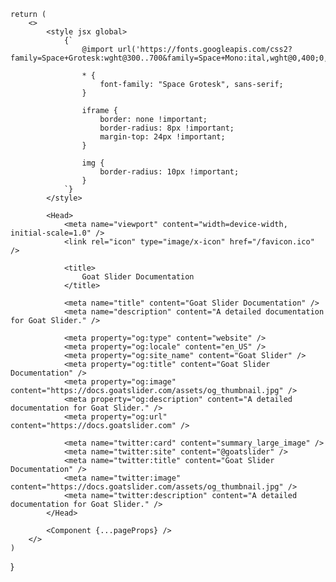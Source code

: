     return (
        <>
            <style jsx global>
                {`
                    @import url('https://fonts.googleapis.com/css2?family=Space+Grotesk:wght@300..700&family=Space+Mono:ital,wght@0,400;0,700;1,400;1,700&display=swap');

                    * {
                        font-family: "Space Grotesk", sans-serif;
                    }

                    iframe {
                        border: none !important;
                        border-radius: 8px !important;
                        margin-top: 24px !important;
                    }

                    img {
                        border-radius: 10px !important;
                    }
                `}
            </style>

            <Head>
                <meta name="viewport" content="width=device-width, initial-scale=1.0" />
                <link rel="icon" type="image/x-icon" href="/favicon.ico" />
                
                <title>
                    Goat Slider Documentation
                </title>

                <meta name="title" content="Goat Slider Documentation" />
                <meta name="description" content="A detailed documentation for Goat Slider." />
                
                <meta property="og:type" content="website" />
                <meta property="og:locale" content="en_US" />
                <meta property="og:site_name" content="Goat Slider" />
                <meta property="og:title" content="Goat Slider Documentation" />
                <meta property="og:image" content="https://docs.goatslider.com/assets/og_thumbnail.jpg" />
                <meta property="og:description" content="A detailed documentation for Goat Slider." />
                <meta property="og:url" content="https://docs.goatslider.com" />

                <meta name="twitter:card" content="summary_large_image" />
                <meta name="twitter:site" content="@goatslider" />
                <meta name="twitter:title" content="Goat Slider Documentation" />
                <meta name="twitter:image" content="https://docs.goatslider.com/assets/og_thumbnail.jpg" />
                <meta name="twitter:description" content="A detailed documentation for Goat Slider." />
            </Head>

            <Component {...pageProps} />
        </>
    )

}
